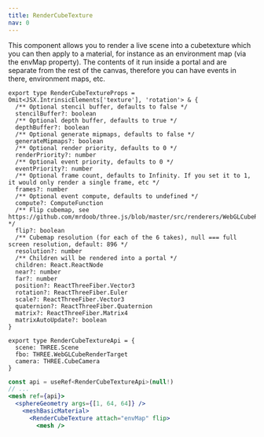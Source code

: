 ```yaml
---
title: RenderCubeTexture
nav: 0
---
```


This component allows you to render a live scene into a cubetexture which you can then apply to a material, for instance as an environment map (via the envMap property). The contents of it run inside a portal and are separate from the rest of the canvas, therefore you can have events in there, environment maps, etc.

```tsx
export type RenderCubeTextureProps = Omit<JSX.IntrinsicElements['texture'], 'rotation'> & {
  /** Optional stencil buffer, defaults to false */
  stencilBuffer?: boolean
  /** Optional depth buffer, defaults to true */
  depthBuffer?: boolean
  /** Optional generate mipmaps, defaults to false */
  generateMipmaps?: boolean
  /** Optional render priority, defaults to 0 */
  renderPriority?: number
  /** Optional event priority, defaults to 0 */
  eventPriority?: number
  /** Optional frame count, defaults to Infinity. If you set it to 1, it would only render a single frame, etc */
  frames?: number
  /** Optional event compute, defaults to undefined */
  compute?: ComputeFunction
  /** Flip cubemap, see https://github.com/mrdoob/three.js/blob/master/src/renderers/WebGLCubeRenderTarget.js */
  flip?: boolean
  /** Cubemap resolution (for each of the 6 takes), null === full screen resolution, default: 896 */
  resolution?: number
  /** Children will be rendered into a portal */
  children: React.ReactNode
  near?: number
  far?: number
  position?: ReactThreeFiber.Vector3
  rotation?: ReactThreeFiber.Euler
  scale?: ReactThreeFiber.Vector3
  quaternion?: ReactThreeFiber.Quaternion
  matrix?: ReactThreeFiber.Matrix4
  matrixAutoUpdate?: boolean
}

export type RenderCubeTextureApi = {
  scene: THREE.Scene
  fbo: THREE.WebGLCubeRenderTarget
  camera: THREE.CubeCamera
}
```

```jsx
const api = useRef<RenderCubeTextureApi>(null!)
// ...
<mesh ref={api}>
  <sphereGeometry args={[1, 64, 64]} />
    <meshBasicMaterial>
      <RenderCubeTexture attach="envMap" flip>
        <mesh />
```
